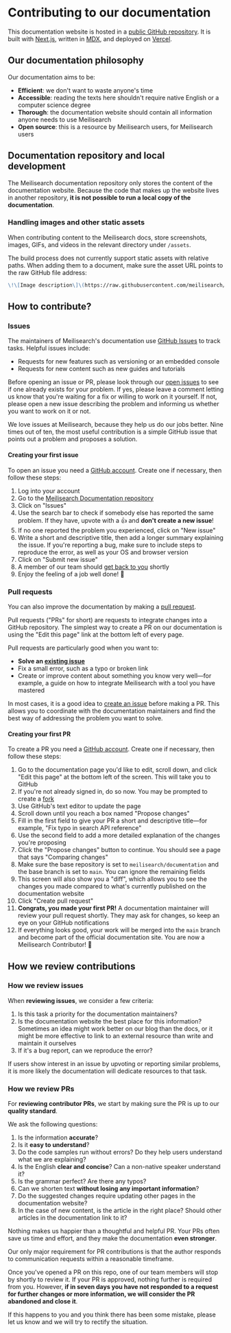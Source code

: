 # Contributing to our documentation

This documentation website is hosted in a [public GitHub repository](https://github.com/meilisearch/documentation). It is built with [Next.js](https://nextjs.com), written in [MDX](https://mdxjs.com), and deployed on [Vercel](https://www.vercel.com).

## Our documentation philosophy

Our documentation aims to be:

- **Efficient**: we don't want to waste anyone's time
- **Accessible**: reading the texts here shouldn't require native English or a computer science degree
- **Thorough**: the documentation website should contain all information anyone needs to use Meilisearch
- **Open source**: this is a resource by Meilisearch users, for Meilisearch users

## Documentation repository and local development

The Meilisearch documentation repository only stores the content of the documentation website. Because the code that makes up the website lives in another repository, **it is not possible to run a local copy of the documentation**.

### Handling images and other static assets

When contributing content to the Meilisearch docs, store screenshots, images, GIFs, and videos in the relevant directory under `/assets`. 

The build process does not currently support static assets with relative paths. When adding them to a document, make sure the asset URL points to the raw GitHub file address:

```markdown
\!\[Image description\]\(https://raw.githubusercontent.com/meilisearch/documentation/[branch_name]/assets/images/[guide_name]/diagram.png\)
```

## How to contribute?

### Issues

The maintainers of Meilisearch's documentation use [GitHub Issues](https://github.com/meilisearch/documentation/issues/new) to track tasks. Helpful issues include:

- Requests for new features such as versioning or an embedded console
- Requests for new content such as new guides and tutorials

Before opening an issue or PR, please look through our [open issues](https://github.com/meilisearch/documentation/issues) to see if one already exists for your problem. If yes, please leave a comment letting us know that you're waiting for a fix or willing to work on it yourself. If not, please open a new issue describing the problem and informing us whether you want to work on it or not.

We love issues at Meilisearch, because they help us do our jobs better. Nine times out of ten, the most useful contribution is a simple GitHub issue that points out a problem and proposes a solution.

#### Creating your first issue

To open an issue you need a [GitHub account](https://github.com). Create one if necessary, then follow these steps:

1. Log into your account
2. Go to the [Meilisearch Documentation repository](https://github.com/meilisearch/documentation)
3. Click on "Issues"
4. Use the search bar to check if somebody else has reported the same problem. If they have, upvote with a 👍 and **don't create a new issue**!
5. If no one reported the problem you experienced, click on "New issue"
6. Write a short and descriptive title, then add a longer summary explaining the issue. If you're reporting a bug, make sure to include steps to reproduce the error, as well as your OS and browser version
7. Click on "Submit new issue"
8. A member of our team should [get back to you](#how-we-review-contributions) shortly
9. Enjoy the feeling of a job well done! 🎉

### Pull requests

You can also improve the documentation by making a [pull request](https://docs.github.com/en/github/collaborating-with-issues-and-pull-requests/about-pull-requests).

Pull requests ("PRs" for short) are requests to integrate changes into a GitHub repository. The simplest way to create a PR on our documentation is using the "Edit this page" link at the bottom left of every page.

Pull requests are particularly good when you want to:

- **Solve an [existing issue](https://github.com/meilisearch/documentation/issues)**
- Fix a small error, such as a typo or broken link
- Create or improve content about something you know very well—for example, a guide on how to integrate Meilisearch with a tool you have mastered

In most cases, it is a good idea to [create an issue](#creating-your-first-issue) before making a PR. This allows you to coordinate with the documentation maintainers and find the best way of addressing the problem you want to solve.

#### Creating your first PR

To create a PR you need a [GitHub account](https://github.com). Create one if necessary, then follow these steps:

1. Go to the documentation page you'd like to edit, scroll down, and click "Edit this page" at the bottom left of the screen. This will take you to GitHub
2. If you're not already signed in, do so now. You may be prompted to create a [fork](https://docs.github.com/en/github/getting-started-with-github/fork-a-repo)
3. Use GitHub's text editor to update the page
4. Scroll down until you reach a box named "Propose changes"
5. Fill in the first field to give your PR a short and descriptive title—for example, "Fix typo in search API reference"
6. Use the second field to add a more detailed explanation of the changes you're proposing
7. Click the "Propose changes" button to continue. You should see a page that says "Comparing changes"
8. Make sure the base repository is set to `meilisearch/documentation` and the base branch is set to `main`. You can ignore the remaining fields
9. This screen will also show you a "diff", which allows you to see the changes you made compared to what's currently published on the documentation website
10. Click "Create pull request"
11. **Congrats, you made your first PR!** A documentation maintainer will review your pull request shortly. They may ask for changes, so keep an eye on your GitHub notifications
12. If everything looks good, your work will be merged into the `main` branch and become part of the official documentation site. You are now a Meilisearch Contributor! 🚀

## How we review contributions

### How we review issues

When **reviewing issues**, we consider a few criteria:

1. Is this task a priority for the documentation maintainers?
2. Is the documentation website the best place for this information? Sometimes an idea might work better on our blog than the docs, or it might be more effective to link to an external resource than write and maintain it ourselves
3. If it's a bug report, can we reproduce the error?

If users show interest in an issue by upvoting or reporting similar problems, it is more likely the documentation will dedicate resources to that task.

### How we review PRs

For **reviewing contributor PRs**, we start by making sure the PR is up to our **quality standard**.

We ask the following questions:

1. Is the information **accurate**?
2. Is it **easy to understand**?
3. Do the code samples run without errors? Do they help users understand what we are explaining?
4. Is the English **clear and concise**? Can a non-native speaker understand it?
5. Is the grammar perfect? Are there any typos?
6. Can we shorten text **without losing any important information**?
7. Do the suggested changes require updating other pages in the documentation website?
8. In the case of new content, is the article in the right place? Should other articles in the documentation link to it?

Nothing makes us happier than a thoughtful and helpful PR. Your PRs often save us time and effort, and they make the documentation **even stronger**.

Our only major requirement for PR contributions is that the author responds to communication requests within a reasonable timeframe.

Once you've opened a PR on this repo, one of our team members will stop by shortly to review it. If your PR is approved, nothing further is required from you. However, **if in seven days you have not responded to a request for further changes or more information, we will consider the PR abandoned and close it**.

If this happens to you and you think there has been some mistake, please let us know and we will try to rectify the situation.
